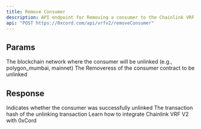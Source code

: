 ```yaml
---
title: Remove Consumer
description: API endpoint for Removing a consumer to the Chainlink VRF V2 subscription
api: "POST https://0xcord.com/api/vrfv2/removeConsumer"
---
```


## Params

<ParamField query="network" type="string" required>
  The blockchain network where the consumer will be unlinked (e.g.,
  polygon_mumbai, mainnet)
</ParamField>

<ParamField query="consumer" type="string" required>
  The Removeress of the consumer contract to be unlinked
</ParamField>

## Response

<ResponseField name="data" type="object">
  <ResponseField name="success" type="boolean">
    Indicates whether the consumer was successfully unlinked
  </ResponseField>
  <ResponseField name="transactionHash" type="string">
    The transaction hash of the unlinking transaction
  </ResponseField>
</ResponseField>

<Card title="Chainlink VRF V2 Tutorial" href="/infrastructure/chainlink-vrf-v2">
  Learn how to integrate Chainlink VRF V2 with 0xCord
</Card>
